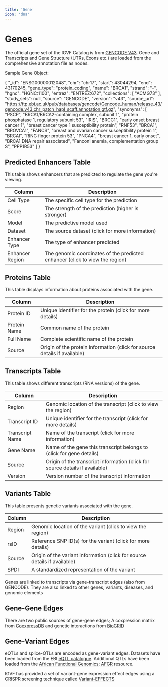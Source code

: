 ```yaml
---
title: 'Gene'
icon: 'dna'
---
```

# Genes

The official gene set of the IGVF Catalog is from [GENCODE V43](https://www.gencodegenes.org/human/release_43.html). Gene and Transcripts and Gene Structure (UTRs, Exons etc.)  are loaded from the comprehensive annotation file as nodes.

Sample Gene Object:
>
 {
    "_id": "ENSG00000012048",
    "chr": "chr17",
    "start": 43044294,
    "end": 43170245,
    "gene_type": "protein_coding",
    "name": "BRCA1",
    "strand": "-",
    "hgnc": "HGNC:1100",
    "entrez": "ENTREZ:672",
    "collections": [
      "ACMG73"
    ],
    "study_sets": null,
    "source": "GENCODE",
    "version": "v43",
    "source_url": "https://ftp.ebi.ac.uk/pub/databases/gencode/Gencode_human/release_43/gencode.v43.chr_patch_hapl_scaff.annotation.gtf.gz",
    "synonyms": [
      "PSCP",
      "BRCA1/BRCA2-containing complex, subunit 1",
      "protein phosphatase 1, regulatory subunit 53",
      "IRIS",
      "BRCC1",
      "early onset breast cancer 1",
      "breast cancer type 1 susceptibility protein",
      "RNF53",
      "BRCA1",
      "BROVCA1",
      "FANCS",
      "breast and ovarian cancer susceptibility protein 1",
      "BRCAI",
      "RING finger protein 53",
      "PNCA4",
      "breast cancer 1, early onset",
      "BRCA1 DNA repair associated",
      "Fanconi anemia, complementation group S",
      "PPP1R53"
    ]
  }





## Predicted Enhancers Table

This table shows enhancers that are predicted to regulate the gene you're viewing.

| Column | Description |
|--------|-------------|
| Cell Type | The specific cell type for the prediction |
| Score | The strength of the prediction (higher is stronger) |
| Model | The predictive model used |
| Dataset | The source dataset (click for more information) |
| Enhancer Type | The type of enhancer predicted |
| Enhancer Region | The genomic coordinates of the predicted enhancer (click to view the region) |

## Proteins Table

This table displays information about proteins associated with the gene.

| Column | Description |
|--------|-------------|
| Protein ID | Unique identifier for the protein (click for more details) |
| Protein Name | Common name of the protein |
| Full Name | Complete scientific name of the protein |
| Source | Origin of the protein information (click for source details if available) |

## Transcripts Table

This table shows different transcripts (RNA versions) of the gene.

| Column | Description |
|--------|-------------|
| Region | Genomic location of the transcript (click to view the region) |
| Transcript ID | Unique identifier for the transcript (click for more details) |
| Transcript Name | Name of the transcript (click for more information) |
| Gene Name | Name of the gene this transcript belongs to (click for gene details) |
| Source | Origin of the transcript information (click for source details if available) |
| Version | Version number of the transcript information |

## Variants Table

This table presents genetic variants associated with the gene.

| Column | Description |
|--------|-------------|
| Region | Genomic location of the variant (click to view the region) |
| rsID | Reference SNP ID(s) for the variant (click for more details) |
| Source | Origin of the variant information (click for source details if available) |
| SPDI | A standardized representation of the variant |

Genes are linked to transcripts via gene-transcript edges (also from GENCODE).  They are also linked to other genes, variants, diseases, and genomic elements

## Gene-Gene Edges
There are two public sources of gene-gene edges; A coxpression matrix from [CoexpressDB](https://coxpresdb.jp/) and genetic interactions from [BioGRID](https://thebiogrid.org)

##  Gene-Variant Edges

eQTLs and splice-QTLs are encoded as gene-variant edges.  Datasets have been loaded from the EBI [eQTL catalogue](https://www.ebi.ac.uk/eqtl/).  Additional QTLs have been loaded from the [African Functional Genomics; AFGR](https://github.com/smontgomlab/AFGR) resource.

IGVF has provided a set of variant-gene expression effect edges using a CRISPR screening technique called [Variant-EFFECTS](https://data.igvf.org/analysis-sets/IGVFDS4359OODY/)

